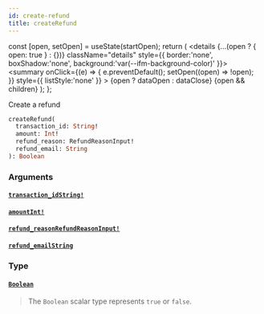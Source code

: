 ```yaml
---
id: create-refund
title: createRefund
---
```









  const [open, setOpen] = useState(startOpen);
  return (
    <details {...(open ? { open: true } : {})} className="details" style={{ border:'none', boxShadow:'none', background:'var(--ifm-background-color)' }}>
      <summary
        onClick={(e) => {
          e.preventDefault();
          setOpen((open) => !open);
        }}
        style={{ listStyle:'none' }}
      >
      {open ? dataOpen : dataClose}
      </summary>
      {open && children}
    </details>
  );
};








Create a refund


```graphql
createRefund(
  transaction_id: String!
  amount: Int!
  refund_reason: RefundReasonInput!
  refund_email: String
): Boolean
```




### Arguments

#### [`transaction_id`](#)<Bullet />[`String!`](/docs/api/types/scalars/string)  
> 
> 
> 
> 

#### [`amount`](#)<Bullet />[`Int!`](/docs/api/types/scalars/int)  
> 
> 
> 
> 

#### [`refund_reason`](#)<Bullet />[`RefundReasonInput!`](/docs/api/types/inputs/refund-reason-input)  
> 
> 
> 
> 

#### [`refund_email`](#)<Bullet />[`String`](/docs/api/types/scalars/string)  
> 
> 
> 
> 

### Type

#### [`Boolean`](/docs/api/types/scalars/boolean)  
> 
> 
> The `Boolean` scalar type represents `true` or `false`.
> 




